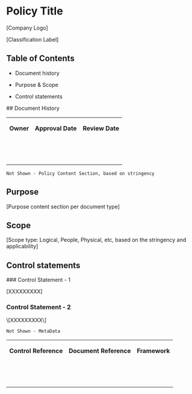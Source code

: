 
# **Policy Title**

\[Company Logo\]

\[Classification Label\]  

## Table of Contents

*   Document history
    
*   Purpose & Scope
    
*   Control statements

\## Document History

<table><tbody><tr><td><p><strong>Owner</strong></p></td><td><p><strong>Approval Date</strong></p></td><td><p><strong>Review Date</strong></p></td></tr><tr><td><p></p></td><td><p></p></td><td><p></p></td></tr><tr><td><p></p></td><td><p></p></td><td><p></p></td></tr><tr><td><p></p></td><td><p></p></td><td><p></p></td></tr></tbody></table>

`Not Shown - Policy Content Section, based on stringency`  

## Purpose

\[Purpose content section per document type\]  

## Scope

\[Scope type: Logical, People, Physical, etc, based on the stringency and applicability\]  

## Control statements

\### Control Statement - 1

\[XXXXXXXXX\]

### Control Statement - 2

\\\[XXXXXXXXX\\\]  

`Not Shown - MetaData`

<table><tbody><tr><td><p><strong>Control Reference</strong></p></td><td><p><strong>Document Reference</strong></p></td><td><p><strong>Framework</strong></p></td></tr><tr><td><p></p></td><td><p></p></td><td><p></p></td></tr><tr><td><p></p></td><td><p></p></td><td><p></p></td></tr><tr><td><p></p></td><td><p></p></td><td><p></p></td></tr></tbody></table>